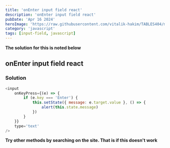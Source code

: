 ```yaml
---
title: 'onEnter input field react'
description: 'onEnter input field react'
pubDate: 'Apr 16 2024'
heroImage: 'https://raw.githubusercontent.com/vitalik-hakim/TABLES404/main/error_b/JavaScript.png'
category: 'javascript'
tags: [input-field, javascript]
---
```


**The solution for this is noted below**

## onEnter input field react

### Solution

```javascript
<input
	onKeyPress={(e) => {
		if (e.key === 'Enter') {
			this.setState({ message: e.target.value }, () => {
				alert(this.state.message)
			})
		}
	}}
	type='text'
/>
```

**Try other methods by searching on the site. That is if this doesn't work**
